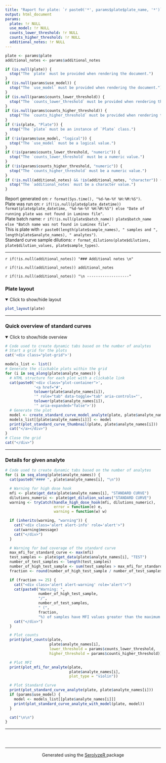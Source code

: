```yaml
---
title: "Raport for plate: `r paste0('*', params$plate$plate_name, '*')`"
output: html_document
params:
  plate: !r NULL
  use_model: !r NULL
  counts_lower_threshold: !r NULL
  counts_higher_threshold: !r NULL
  additional_notes: !r NULL
---
```


```r
plate <- params$plate
additional_notes <- params$additional_notes

if (is.null(plate)) {
  stop("The `plate` must be provided when rendering the document.")
}
if (is.null(params$use_model)) {
  stop("The `use_model` must be provided when rendering the document.")
}
if (is.null(params$counts_lower_threshold)) {
  stop("The `counts_lower_threshold` must be provided when rendering the document.")
}
if (is.null(params$counts_higher_threshold)) {
  stop("The `counts_higher_threshold` must be provided when rendering the document.")
}
if (!is(plate, "Plate")) {
  stop("The `plate` must be an instance of `Plate` class.")
}
if (!is(params$use_model, "logical")) {
  stop("The `use_model` must be a logical value.")
}
if (!is(params$counts_lower_threshold, "numeric")) {
  stop("The `counts_lower_threshold` must be a numeric value.")
}
if (!is(params$counts_higher_threshold, "numeric")) {
  stop("The `counts_higher_threshold` must be a numeric value.")
}
if (!is.null(additional_notes) && !is(additional_notes, "character")) {
  stop("The `additional_notes` must be a character value.")
}
```

Report generated on:  `r format(Sys.time(), "%d-%m-%Y %H:%M:%S")`.  
Plate was run on: `r if(!is.null(plate$plate_datetime)) format(plate$plate_datetime, "%d-%m-%Y %H:%M:%S") else "Date of running plate was not found in Luminex file"`.  
Plate batch name: `r if(!is.null(plate$batch_name)) plate$batch_name else "Batch name was not found in Luminex file"`.  
This is plate with `r paste0(length(plate$sample_names), " samples and ", length(plate$analyte_names), " analytes")`.  
Standard curve sample dilutions: `r format_dilutions(plate$dilutions, plate$dilution_values, plate$sample_types)`.

------------------

`r if(!is.null(additional_notes)) "### Additional notes \n" `  

`r if(!is.null(additional_notes)) additional_notes `  

`r if(!is.null(additional_notes)) "\n -------------------" ` 


### Plate layout

<details open>
  <summary>Click to show/hide layout</summary>
```r
plot_layout(plate)
```
</details>


------------------

### Quick overview of standard curves

<details open>
  <summary>Click to show/hide overview</summary>

<style>
  /* Set up a grid layout with 5 items per row */
  .plot-grid {
    display: grid;
    grid-template-columns: repeat(5, 1fr);
    gap: 5px; /* Space between the plots */
    margin-top: 20px;
  }

  .plot-container {
    border: 2px solid transparent;
    transition: border-color 0.3s ease;
    transition: box-shadow 0.3s ease;
    border-radius: 5px;
  }

  .plot-container.active {
    border-color: rgba(0, 0, 0, 0.65);
    box-shadow: 0 0 10px rgba(0, 0, 0, 0.6); 
  }

  .plot-container img {
    border-radius: 5px;
  }
</style>

<script>
  document.addEventListener('DOMContentLoaded', function () {

    // Add event listeners to the standard curve thumbnails
    var thumbnailsLinks = document.querySelectorAll('.plot-container a');
    thumbnailsLinks[0].closest('.plot-container').classList.add('active');

    thumbnailsLinks.forEach(function (link) {
      link.addEventListener('click', function (event) {
        
        var selectedThumbnail = this.closest('.plot-container');
        var thumbnails = document.querySelectorAll('.plot-container');
        var generated_tablist = document.querySelectorAll('.nav.nav-tabs li');
        var targetId = this.getAttribute('href').substring(1);
        var targetElement = document.getElementById(targetId);

        // Remove 'active' class from all thumbnails and add to the clicked one
        thumbnails.forEach(function (p) {
          p.classList.remove('active');
        });
        selectedThumbnail.classList.add('active');

        // Find and add 'active' class to the corresponding tab item and remove from others
        generated_tablist.forEach(function (tabItem) {
          var tabLink = tabItem.querySelector('a');
          if (tabLink && tabLink.getAttribute('href').substring(1) === targetId) {
            tabItem.classList.add('active');
          } else {
            tabItem.classList.remove('active');
          }
        });

        // Scroll to the analyte details section after a delay
        if (targetElement) {
          setTimeout(function () {
            targetElement.scrollIntoView({
              behavior: 'smooth',
              block: 'start'
            });
          }, 160);
        }
      });
    });
  });

  // Add event listeners to the tabs in order to synchronize analyte selectors
  setTimeout(function () {
    var tabs = document.querySelectorAll('.nav.nav-tabs li');
    tabs.forEach(function (tab) {
      tab.addEventListener('click', function (event) {
        var targetId = this.querySelector('a').getAttribute('href').substring(1);
        var thumbnails = document.querySelectorAll('.plot-container');

        thumbnails.forEach(function (thumb) {
          if (thumb.querySelector('a').getAttribute('href').substring(1) === targetId) {
            thumb.classList.add('active');
          } else {
            thumb.classList.remove('active');
          }
        });
      });
    });
  }, 600);
</script>



```r
# Code used to create dynamic tabs based on the number of analytes
# Start a grid for the plots
cat('<div class="plot-grid">')

models_list <- list()
# Generate the clickable plots within the grid
for (i in seq_along(plate$analyte_names)) {
  # HTML structure for each plot with a clickable link
  cat(paste0('<div class="plot-container">',
             '<a href="#',
             tolower(plate$analyte_names[i]),
             '" role="tab" data-toggle="tab" aria-controls="',
             tolower(plate$analyte_names[i]),
             '" aria-expanded="false">'))
  # Generate the plot
  model <- create_standard_curve_model_analyte(plate, plate$analyte_names[i])
  models_list[[plate$analyte_names[i]]] <- model
  print(plot_standard_curve_thumbnail(plate, plate$analyte_names[i]))
  cat("</a></div>")
}
# Close the grid
cat("</div>")
```
</details>

------------------
 
### Details for given analyte {.tabset .tabset-fade}

```r
# Code used to create dynamic tabs based on the number of analytes
for (i in seq_along(plate$analyte_names)) {
  cat(paste0("#### ", plate$analyte_names[i], "\n"))

  # Warning for high dose hook
  mfi <- plate$get_data(plate$analyte_names[i], "STANDARD CURVE")
  dilutions_numeric <- plate$get_dilution_values("STANDARD CURVE")
  warning <- tryCatch(handle_high_dose_hook(mfi, dilutions_numeric),
                      error = function(e) e,
                      warning = function(w) w)

  if (inherits(warning, "warning")) {
    cat("<div class='alert alert-info' role='alert'>")
    cat(warning$message)
    cat("</div>")
  }

  # Warning for bad coverage of the standard curve
  max_mfi_for_standard_curve <- max(mfi)
  test_samples <- plate$get_data(plate$analyte_names[i], "TEST")
  number_of_test_samples <- length(test_samples)
  number_of_high_test_sample <- sum(test_samples > max_mfi_for_standard_curve)
  fraction <- round(number_of_high_test_sample / number_of_test_samples * 100)

  if (fraction >= 25) {
    cat("<div class='alert alert-warning' role='alert'>")
    cat(paste0("Warning: ",
               number_of_high_test_sample,
               "/",
               number_of_test_samples,
               " (",
               fraction,
               "%) of samples have MFI values greater than the maximum value on the standard curve. For data analysis, consider using nMFI values instead of RAU."))
    cat("</div>")
  }

  # Plot counts
  print(plot_counts(plate,
                    plate$analyte_names[i],
                    lower_threshold = params$counts_lower_threshold,
                    higher_threshold = params$counts_higher_threshold))

  # Plot MFI
  print(plot_mfi_for_analyte(plate,
                             plate$analyte_names[i], 
                             plot_type = "violin"))

  # Plot Standard Curve
  print(plot_standard_curve_analyte(plate, plate$analyte_names[i]))
  if (params$use_model) {
    model <- models_list[[plate$analyte_names[i]]]
    print(plot_standard_curve_analyte_with_model(plate, model))
  }

  cat("\n\n")
}
```

------------------

### &nbsp;

<hr />
<p style="text-align: center;">Generated using the <a href="https://github.com/mini-pw/SerolyzeR">SerolyzeR </a> package </p>



